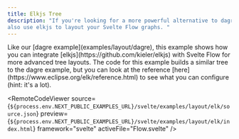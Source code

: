 ```yaml
---
title: Elkjs Tree
description: "If you're looking for a more powerful alternative to dagre, you can
also use elkjs to layout your Svelte Flow graphs. "
---
```



<ExampleLayout>
Like our [dagre example](examples/layout/dagre), this example shows how you can integrate [elkjs](https://github.com/kieler/elkjs) with Svelte Flow for more advanced tree layouts. The code for this example builds a similar tree to the dagre example, but you can look at the reference [here](https://www.eclipse.org/elk/reference.html) to see what you can configure (hint: it's a lot).

<RemoteCodeViewer
  source={`${process.env.NEXT_PUBLIC_EXAMPLES_URL}/svelte/examples/layout/elk/source.json`}
  preview={`${process.env.NEXT_PUBLIC_EXAMPLES_URL}/svelte/examples/layout/elk/index.html`}
  framework="svelte"
  activeFile="Flow.svelte"
/>
</ExampleLayout>
